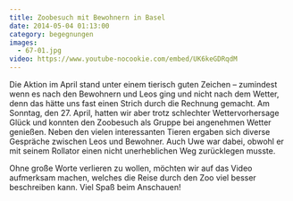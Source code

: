```yaml
---
title: Zoobesuch mit Bewohnern in Basel
date: 2014-05-04 01:13:00
category: begegnungen
images:
  - 67-01.jpg
video: https://www.youtube-nocookie.com/embed/UK6keGDRqdM
---
```


Die Aktion im April stand unter einem tierisch guten Zeichen – zumindest wenn es nach den Bewohnern und Leos ging und nicht nach dem Wetter, denn das hätte uns fast einen Strich durch die Rechnung gemacht. Am Sonntag, den 27. April, hatten wir aber trotz schlechter Wettervorhersage Glück und konnten den Zoobesuch als Gruppe bei angenehmen Wetter genießen. Neben den vielen interessanten Tieren ergaben sich diverse Gespräche zwischen Leos und Bewohner. Auch Uwe war dabei, obwohl er mit seinem Rollator einen nicht unerheblichen Weg zurücklegen musste.

Ohne große Worte verlieren zu wollen, möchten wir auf das Video aufmerksam machen, welches die Reise durch den Zoo viel besser beschreiben kann. Viel Spaß beim Anschauen!

